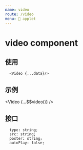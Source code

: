 ```yaml
---
name: video
route: /video
menu: 📃 applet
---
```



# video component

## 使用

```
  <Video {...data}/>
```

## 示例

<Video {...$$video()} />

## 接口

```
  type: string;
  src: string;
  poster: string;
  autoPlay: false;
```
